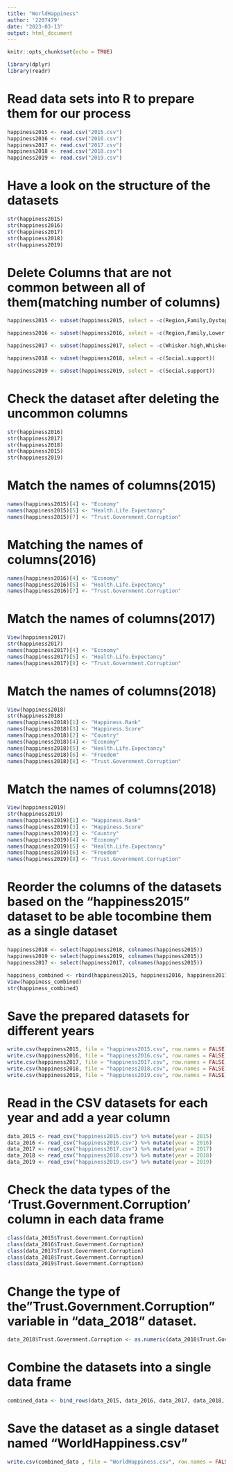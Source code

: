 ```yaml
---
title: "WorldHappiness"
author: '2207479'
date: "2023-03-13"
output: html_document
---
```


```r
knitr::opts_chunk$set(echo = TRUE)
```


```r
library(dplyr)
library(readr)

```
# Read data sets into R to prepare them for our process
```r
happiness2015 <- read.csv("2015.csv")
happiness2016 <- read.csv("2016.csv")
happiness2017 <- read.csv("2017.csv")
happiness2018 <- read.csv("2018.csv")
happiness2019 <- read.csv("2019.csv")
```
# Have a look on the structure of the datasets
```r
str(happiness2015)
str(happiness2016)
str(happiness2017)
str(happiness2018)
str(happiness2019)
```

# Delete Columns that are not common between all of them(matching number of columns)
```r
happiness2015 <- subset(happiness2015, select = -c(Region,Family,Dystopia.Residual,Standard.Error))

happiness2016 <- subset(happiness2016, select = -c(Region,Family,Lower.Confidence.Interval,Upper.Confidence.Interval,Dystopia.Residual))

happiness2017 <- subset(happiness2017, select = -c(Whisker.high,Whisker.low,Family,Dystopia.Residual))

happiness2018 <- subset(happiness2018, select = -c(Social.support))

happiness2019 <- subset(happiness2019, select = -c(Social.support))
```

# Check the dataset after deleting the uncommon columns 
```r
str(happiness2016)
str(happiness2017)
str(happiness2018)
str(happiness2015)
str(happiness2019)
```
# Match the names of columns(2015)
```r
names(happiness2015)[4] <- "Economy" 
names(happiness2015)[5] <- "Health.Life.Expectancy"
names(happiness2015)[7] <- "Trust.Government.Corruption"

```
# Matching the names of columns(2016)
```r
names(happiness2016)[4] <- "Economy" 
names(happiness2016)[5] <- "Health.Life.Expectancy"
names(happiness2016)[7] <- "Trust.Government.Corruption"
```
# Match the names of columns(2017)
```r
View(happiness2017)
str(happiness2017)
names(happiness2017)[4] <- "Economy" 
names(happiness2017)[5] <- "Health.Life.Expectancy"
names(happiness2017)[8] <- "Trust.Government.Corruption"

```
# Match the names of columns(2018)
```r
View(happiness2018) 
str(happiness2018)
names(happiness2018)[1] <- "Happiness.Rank" 
names(happiness2018)[3] <- "Happiness.Score" 
names(happiness2018)[2] <- "Country" 
names(happiness2018)[4] <- "Economy" 
names(happiness2018)[5] <- "Health.Life.Expectancy"
names(happiness2018)[6] <- "Freedom"
names(happiness2018)[8] <- "Trust.Government.Corruption"

```
# Match the names of columns(2018)
```r
View(happiness2019) 
str(happiness2019)
names(happiness2019)[1] <- "Happiness.Rank" 
names(happiness2019)[3] <- "Happiness.Score" 
names(happiness2019)[2] <- "Country" 
names(happiness2019)[4] <- "Economy" 
names(happiness2019)[5] <- "Health.Life.Expectancy"
names(happiness2019)[6] <- "Freedom"
names(happiness2019)[8] <- "Trust.Government.Corruption"

```
# Reorder the columns of the datasets based on the "happiness2015" dataset to be able tocombine them as a single dataset  
```r
happiness2018 <- select(happiness2018, colnames(happiness2015))
happiness2019 <- select(happiness2019, colnames(happiness2015))
happiness2017 <- select(happiness2017, colnames(happiness2015))

happiness_combined <- rbind(happiness2015, happiness2016, happiness2017, happiness2018, happiness2019)
View(happiness_combined)
str(happiness_combined)


```
# Save the prepared datasets for different years
```r
write.csv(happiness2015, file = "happiness2015.csv", row.names = FALSE)
write.csv(happiness2016, file = "happiness2016.csv", row.names = FALSE)
write.csv(happiness2017, file = "happiness2017.csv", row.names = FALSE)
write.csv(happiness2018, file = "happiness2018.csv", row.names = FALSE)
write.csv(happiness2019, file = "happiness2019.csv", row.names = FALSE)
```

# Read in the CSV datasets for each year and add a year column
```r
data_2015 <- read_csv("happiness2015.csv") %>% mutate(year = 2015)
data_2016 <- read_csv("happiness2016.csv") %>% mutate(year = 2016)
data_2017 <- read_csv("happiness2017.csv") %>% mutate(year = 2017)
data_2018 <- read_csv("happiness2018.csv") %>% mutate(year = 2018)
data_2019 <- read_csv("happiness2019.csv") %>% mutate(year = 2019)
```


# Check the data types of the 'Trust.Government.Corruption' column in each data frame
```r
class(data_2015$Trust.Government.Corruption)
class(data_2016$Trust.Government.Corruption)
class(data_2017$Trust.Government.Corruption)
class(data_2018$Trust.Government.Corruption)
class(data_2019$Trust.Government.Corruption)

```

# Change the type of the"Trust.Government.Corruption" variable in "data_2018" dataset.
```r
data_2018$Trust.Government.Corruption <- as.numeric(data_2018$Trust.Government.Corruption)

```

# Combine the datasets into a single data frame
```r
combined_data <- bind_rows(data_2015, data_2016, data_2017, data_2018, data_2019)
```

# Save the dataset as a single dataset named "WorldHappiness.csv"
```r
write.csv(combined_data , file = "WorldHappiness.csv", row.names = FALSE)
```



